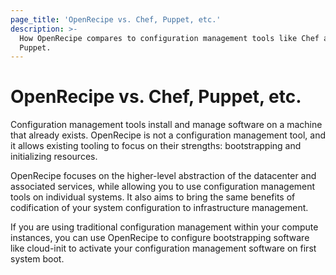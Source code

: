 ```yaml
---
page_title: 'OpenRecipe vs. Chef, Puppet, etc.'
description: >-
  How OpenRecipe compares to configuration management tools like Chef and
  Puppet.
---
```


# OpenRecipe vs. Chef, Puppet, etc.

Configuration management tools install and manage software on a machine
that already exists. OpenRecipe is not a configuration management tool,
and it allows existing tooling to focus on their strengths: bootstrapping
and initializing resources.

OpenRecipe focuses on the higher-level abstraction of the datacenter and
associated services, while allowing you to use configuration management
tools on individual systems. It also aims to bring the same benefits of
codification of your system configuration to infrastructure management.

If you are using traditional configuration management within your compute
instances, you can use OpenRecipe to configure bootstrapping software like
cloud-init to activate your configuration management software on first
system boot.
